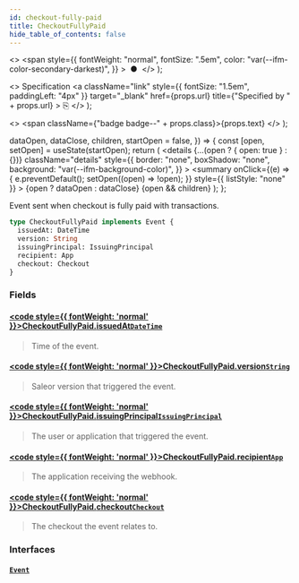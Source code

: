 ```yaml
---
id: checkout-fully-paid
title: CheckoutFullyPaid
hide_table_of_contents: false
---
```


  <>
    <span
      style={{
        fontWeight: "normal",
        fontSize: ".5em",
        color: "var(--ifm-color-secondary-darkest)",
      }}
    >
      &nbsp;●&nbsp;
    </span>
  </>
);

  <>
    Specification
    <a
      className="link"
      style={{ fontSize: "1.5em", paddingLeft: "4px" }}
      target="\_blank"
      href={props.url}
      title={"Specified by " + props.url}
    >
      ⎘
    </a>
  </>
);

  <>
    <span className={"badge badge--" + props.class}>{props.text}</span>
  </>
);


  dataOpen,
  dataClose,
  children,
  startOpen = false,
}) => {
  const [open, setOpen] = useState(startOpen);
  return (
    <details
      {...(open ? { open: true } : {})}
      className="details"
      style={{
        border: "none",
        boxShadow: "none",
        background: "var(--ifm-background-color)",
      }}
    >
      <summary
        onClick={(e) => {
          e.preventDefault();
          setOpen((open) => !open);
        }}
        style={{ listStyle: "none" }}
      >
        {open ? dataOpen : dataClose}
      </summary>
      {open && children}
    </details>
  );
};

Event sent when checkout is fully paid with transactions.

<Badge text="Added in Saleor 3.13" class="secondary margin-bottom--sm" />

<FeaturePreview />

```graphql
type CheckoutFullyPaid implements Event {
  issuedAt: DateTime
  version: String
  issuingPrincipal: IssuingPrincipal
  recipient: App
  checkout: Checkout
}
```

### Fields

#### [<code style={{ fontWeight: 'normal' }}>CheckoutFullyPaid.<b>issuedAt</b></code>](#)<Bullet />[`DateTime`](../../../api-reference/miscellaneous/scalars/date-time) <Badge class="secondary" text="scalar"/>

> Time of the event.

#### [<code style={{ fontWeight: 'normal' }}>CheckoutFullyPaid.<b>version</b></code>](#)<Bullet />[`String`](../../../api-reference/miscellaneous/scalars/string) <Badge class="secondary" text="scalar"/>

> Saleor version that triggered the event.

#### [<code style={{ fontWeight: 'normal' }}>CheckoutFullyPaid.<b>issuingPrincipal</b></code>](#)<Bullet />[`IssuingPrincipal`](../../../api-reference/miscellaneous/unions/issuing-principal) <Badge class="secondary" text="union"/>

> The user or application that triggered the event.

#### [<code style={{ fontWeight: 'normal' }}>CheckoutFullyPaid.<b>recipient</b></code>](#)<Bullet />[`App`](../../../api-reference/apps/objects/app) <Badge class="secondary" text="object"/>

> The application receiving the webhook.

#### [<code style={{ fontWeight: 'normal' }}>CheckoutFullyPaid.<b>checkout</b></code>](#)<Bullet />[`Checkout`](../../../api-reference/checkout/objects/checkout) <Badge class="secondary" text="object"/>

> The checkout the event relates to.

### Interfaces

#### [`Event`](../../../api-reference/miscellaneous/interfaces/event) <Badge class="secondary" text="interface"/>

>


